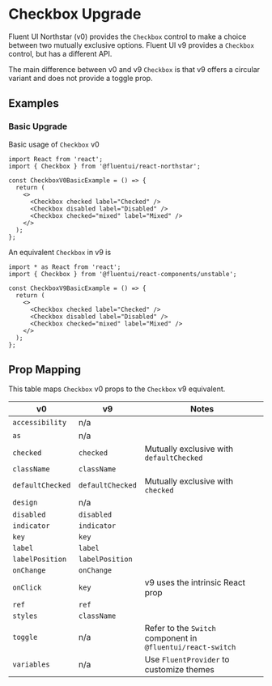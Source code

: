 
<Meta title="Concepts/Upgrading/from v0/Components/Checkbox Upgrade" />

# Checkbox Upgrade

Fluent UI Northstar (v0) provides the `Checkbox` control to make a choice between two mutually exclusive options. Fluent UI v9 provides a `Checkbox` control, but has a different API.

The main difference between v0 and v9 `Checkbox` is that v9 offers a circular variant and does not provide a toggle prop.

## Examples

### Basic Upgrade

Basic usage of `Checkbox` v0

```tsx
import React from 'react';
import { Checkbox } from '@fluentui/react-northstar';

const CheckboxV0BasicExample = () => {
  return (
    <>
      <Checkbox checked label="Checked" />
      <Checkbox disabled label="Disabled" />
      <Checkbox checked="mixed" label="Mixed" />
    </>
  );
};
```

An equivalent `Checkbox` in v9 is

```tsx
import * as React from 'react';
import { Checkbox } from '@fluentui/react-components/unstable';

const CheckboxV9BasicExample = () => {
  return (
    <>
      <Checkbox checked label="Checked" />
      <Checkbox disabled label="Disabled" />
      <Checkbox checked="mixed" label="Mixed" />
    </>
  );
};
```

## Prop Mapping

This table maps `Checkbox` v0 props to the `Checkbox` v9 equivalent.

| v0               | v9               | Notes                                                       |
| ---------------- | ---------------- | ----------------------------------------------------------- |
| `accessibility`  | n/a              |                                                             |
| `as`             | n/a              |                                                             |
| `checked`        | `checked`        | Mutually exclusive with `defaultChecked`                    |
| `className`      | `className`      |                                                             |
| `defaultChecked` | `defaultChecked` | Mutually exclusive with `checked`                           |
| `design`         | n/a              |                                                             |
| `disabled`       | `disabled`       |                                                             |
| `indicator`      | `indicator`      |                                                             |
| `key`            | `key`            |                                                             |
| `label`          | `label`          |                                                             |
| `labelPosition`  | `labelPosition`  |                                                             |
| `onChange`       | `onChange`       |                                                             |
| `onClick`        | `key`            | v9 uses the intrinsic React prop                            |
| `ref`            | `ref`            |                                                             |
| `styles`         | `className`      |                                                             |
| `toggle`         | n/a              | Refer to the `Switch` component in `@fluentui/react-switch` |
| `variables`      | n/a              | Use `FluentProvider` to customize themes                    |
